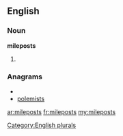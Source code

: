 ==English==

===Noun===
'''mileposts'''

# {{plural of|[[milepost]]}}

===Anagrams===
* {{alphagram|eilmopsst}}
* [[polemists#English|polemists]]

[[Category:English plurals]]

[[ar:mileposts]]
[[fr:mileposts]]
[[my:mileposts]]